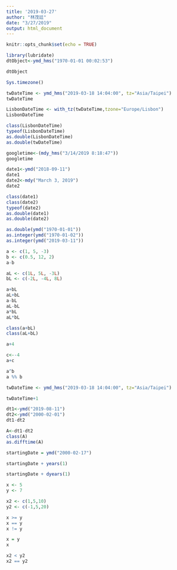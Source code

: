 ```yaml
---
title: '2019-03-27'
author: "林茂廷"
date: "3/27/2019"
output: html_document
---
```


```r
knitr::opts_chunk$set(echo = TRUE)
```

```r
library(lubridate)
dtObject<-ymd_hms("1970-01-01 00:02:53") 
```

```r
dtObject
```

```r
Sys.timezone()
```

```r
twDateTime <- ymd_hms("2019-03-18 14:04:00", tz="Asia/Taipei")
twDateTime
```


```r
LisbonDateTime <- with_tz(twDateTime,tzone="Europe/Lisbon")
LisbonDateTime
```

```r
class(LisbonDateTime)
typeof(LisbonDateTime)
as.double(LisbonDateTime)
as.double(twDateTime)
```

```r
googletime<-(mdy_hms("3/14/2019 8:18:47"))
googletime
```

```r
date1<-ymd("2018-09-11")
date1
date2<-mdy("March 3, 2019")
date2
```

```r
class(date1)
class(date2)
typeof(date2)
as.double(date1)
as.double(date2)
```

```r
as.double(ymd("1970-01-01"))
as.integer(ymd("1970-01-02"))
as.integer(ymd("2019-03-11"))
```

```r
a <- c(1, 5, -3)
b <- c(0.5, 12, 2)
a-b

aL <- c(1L, 5L, -3L)
bL <- c(-2L, -4L, 8L)
```

```r
a+bL
aL+bL
a-bL
aL-bL
a*bL
aL*bL
```

```r
class(a+bL)
class(aL+bL)
```

```r
a+4
```

```r
c<--4
a+c
```

```r
a^b
a %% b
```

```r
twDateTime <- ymd_hms("2019-03-18 14:04:00", tz="Asia/Taipei")

twDateTime+1
```

```r
dt1<-ymd("2019-08-11")
dt2<-ymd("2000-02-01")
dt1-dt2

A<-dt1-dt2
class(A)
as.difftime(A)
```

```r
startingDate = ymd("2000-02-17")
```

```r
startingDate + years(1)
```

```r
startingDate + dyears(1)
```

```r
x <- 5
y <- 7

x2 <- c(1,5,10)
y2 <- c(-1,5,20)
```

```r
x >= y
x == y
x != y

x = y
x
```
```r
x2 < y2
x2 == y2
```

